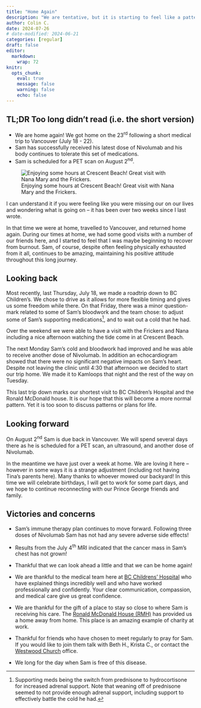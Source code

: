 ```yaml
---
title: "Home Again"
description: "We are tentative, but it is starting to feel like a pattern to life seems to be starting to emerge."
author: Colin C.
date: 2024-07-26
# date-modified: 2024-06-21
categories: [regular]
draft: false
editor: 
  markdown: 
    wrap: 72
knitr: 
  opts_chunk: 
    eval: true
    message: false
    warning: false
    echo: false
---
```


::: {.callout-note icon="false"}
## TL;DR [Too long didn't read (i.e. the short version)]{.small}

-   We are home again! We got home on the 23^rd^ following a short
    medical trip to Vancouver (July 18 - 22).
-   Sam has successfully received his latest dose of Nivolumab and his
    body continues to tolerate this set of medications.
-   Sam is scheduled for a PET scan on August 2^nd^.
:::


::: {#photo}
![Enjoying some hours at Crescent Beach! Great visit with Nana Mary and
the Frickers.](https://samsstory.s3.ca-central-1.amazonaws.com/2024-07-21_chisholm-cresent-beach.jpg)
:::

I can understand it if you were feeling like you were missing our on our
lives and wondering what is going on – it has been over two weeks since
I last wrote.

In that time we were at home, travelled to Vancouver, and returned home
again. During our times at home, we had some good visits with a number
of our friends here, and I started to feel that I was maybe beginning to
recover from burnout. Sam, of course, despite often feeling physically
exhausted from it all, continues to be amazing, maintaining his positive
attitude throughout this long journey.

## Looking back

Most recently, last Thursday, July 18, we made a roadtrip down to BC
Children's. We chose to drive as it allows for more flexible timing and
gives us some freedom while there. On that Friday, there was a minor
question-mark related to some of Sam's bloodwork and the team chose: to
adjust some of Sam's supporting medications[^1], and to wait out a cold
that he had.

[^1]: Supporting meds being the switch from prednisone to hydrocortisone
    for increased adrenal support. Note that weaning off of prednisone
    seemed to not provide enough adrenal support, including support to
    effectively battle the cold he had.

Over the weekend we were able to have a visit with the Frickers and Nana
including a nice afternoon watching the tide come in at Crescent Beach.

The next Monday Sam's cold and bloodwork had improved and he was able to
receive another dose of Nivolumab. In addition an echocardiogram showed
that there were no significant negative impacts on Sam's heart. Despite
not leaving the clinic until 4:30 that afternoon we decided to start our
trip home. We made it to Kamloops that night and the rest of the way on
Tuesday.

This last trip down marks our shortest visit to BC Children's Hospital
and the Ronald McDonald house. It is our hope that this will become a
more normal pattern. Yet it is too soon to discuss patterns or plans for
life.

## Looking forward

On August 2^nd^ Sam is due back in Vancouver. We will spend several days
there as he is scheduled for a PET scan, an ultrasound, and another dose
of Nivolumab.

In the meantime we have just over a week at home. We are loving it here
– however in some ways it is a strange adjustment (including not having
Tina's parents here). Many thanks to whoever mowed our backyard! In this
time we will celebrate birthdays, I will get to work for some part days,
and we hope to continue reconnecting with our Prince George friends and
family.

## Victories and concerns

-   Sam's immune therapy plan continues to move forward. Following three
    doses of Nivolumab Sam has not had any severe adverse side effects!

-   Results from the July 4^th^ MRI indicated that the cancer mass in
    Sam's chest has not grown!

-   Thankful that we can look ahead a little and that we can be home
    again!

-   We are thankful to the medical team here at [BC Childrens'
    Hospital](http://www.bcchildrens.ca) who have explained things
    incredibly well and who have worked professionally and confidently.
    Your clear communication, compassion, and medical care give us great
    confidence.

-   We are thankful for the gift of a place to stay so close to where
    Sam is receiving his care. The [Ronald McDonald House
    (RMH)](https://rmhbc.ca) has provided us a home away from home. This
    place is an amazing example of charity at work.

-   Thankful for friends who have chosen to meet regularly to pray for
    Sam. If you would like to join them talk with Beth H., Krista C., or
    contact the [Westwood Church](https://westwoodchurch.bc.ca) office.

-   We long for the day when Sam is free of this disease.